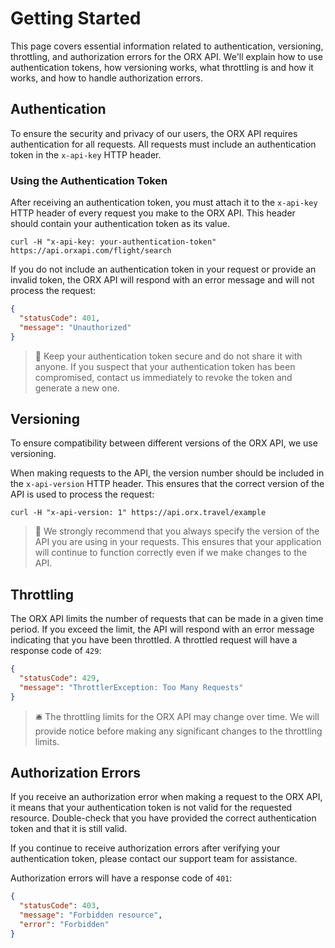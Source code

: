 # Getting Started

This page covers essential information related to authentication, versioning, throttling, and authorization errors for the ORX API. We'll explain how to use authentication tokens, how versioning works, what throttling is and how it works, and how to handle authorization errors.

## Authentication

To ensure the security and privacy of our users, the ORX API requires authentication for all requests. All requests must include an authentication token in the `x-api-key` HTTP header.

### Using the Authentication Token

After receiving an authentication token, you must attach it to the `x-api-key` HTTP header of every request you make to the ORX API. This header should contain your authentication token as its value.

```shell copy
curl -H "x-api-key: your-authentication-token" https://api.orxapi.com/flight/search
```

If you do not include an authentication token in your request or provide an invalid token, the ORX API will respond with an error message and will not process the request:

```json
{
  "statusCode": 401,
  "message": "Unauthorized"
}
```

> 🧨 Keep your authentication token secure and do not share it with anyone. If you suspect that your authentication token has been compromised, contact us immediately to revoke the token and generate a new one.

## Versioning

To ensure compatibility between different versions of the ORX API, we use versioning.

When making requests to the API, the version number should be included in the `x-api-version` HTTP header. This ensures that the correct version of the API is used to process the request:

```shell copy
curl -H "x-api-version: 1" https://api.orx.travel/example
```

> 🧨 We strongly recommend that you always specify the version of the API you are using in your requests. This ensures that your application will continue to function correctly even if we make changes to the API.

## Throttling

The ORX API limits the number of requests that can be made in a given time period. If you exceed the limit, the API will respond with an error message indicating that you have been throttled. A throttled request will have a response code of `429`:

```json
{
  "statusCode": 429,
  "message": "ThrottlerException: Too Many Requests"
}
```

> 🛎 The throttling limits for the ORX API may change over time. We will provide notice before making any significant changes to the throttling limits.

## Authorization Errors

If you receive an authorization error when making a request to the ORX API, it means that your authentication token is not valid for the requested resource. Double-check that you have provided the correct authentication token and that it is still valid.

If you continue to receive authorization errors after verifying your authentication token, please contact our support team for assistance.

Authorization errors will have a response code of `401`:

```json
{
  "statusCode": 403,
  "message": "Forbidden resource",
  "error": "Forbidden"
}
```
